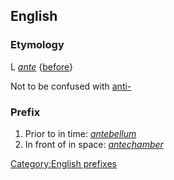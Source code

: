 ==English==

===Etymology===
L ''[[ante]]'' {[[before]]}

Not to be confused with [[anti-]]

===Prefix===
# Prior to in time: ''[[antebellum]]''
# In front of in space: ''[[antechamber]]''

[[Category:English prefixes]]